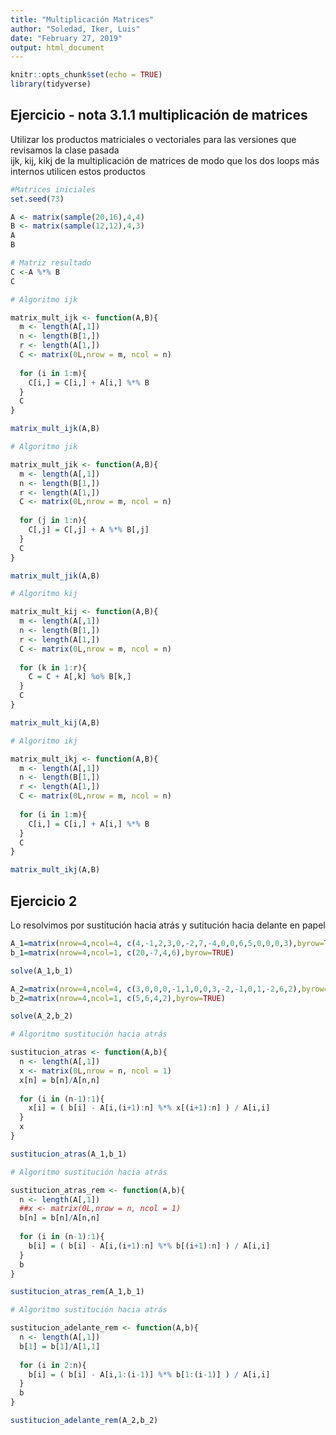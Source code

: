 ---
title: "Multiplicación Matrices"
author: "Soledad, Iker, Luis"
date: "February 27, 2019"
output: html_document
---

```{r setup, include=FALSE}
knitr::opts_chunk$set(echo = TRUE)
library(tidyverse)
```

## Ejercicio - nota 3.1.1 multiplicación de matrices

Utilizar los productos matriciales o vectoriales para las versiones  que revisamos la clase pasada  
ijk, kij, kikj de la multiplicación de matrices de modo que los dos loops más internos utilicen 
estos productos 


```{r}
#Matrices iniciales
set.seed(73)

A <- matrix(sample(20,16),4,4)
B <- matrix(sample(12,12),4,3)
A
B
```

```{r}
# Matriz resultado
C <-A %*% B
C
```

```{r}
# Algoritmo ijk

matrix_mult_ijk <- function(A,B){
  m <- length(A[,1])
  n <- length(B[1,])
  r <- length(A[1,])
  C <- matrix(0L,nrow = m, ncol = n)
  
  for (i in 1:m){
    C[i,] = C[i,] + A[i,] %*% B
  }
  C
}

matrix_mult_ijk(A,B)

```

```{r}
# Algoritmo jik

matrix_mult_jik <- function(A,B){
  m <- length(A[,1])
  n <- length(B[1,])
  r <- length(A[1,])
  C <- matrix(0L,nrow = m, ncol = n)
  
  for (j in 1:n){
    C[,j] = C[,j] + A %*% B[,j]
  }
  C
}

matrix_mult_jik(A,B)

```

```{r}
# Algoritmo kij

matrix_mult_kij <- function(A,B){
  m <- length(A[,1])
  n <- length(B[1,])
  r <- length(A[1,])
  C <- matrix(0L,nrow = m, ncol = n)
  
  for (k in 1:r){
    C = C + A[,k] %o% B[k,]
  }
  C
}

matrix_mult_kij(A,B)

```

```{r}
# Algoritmo ikj

matrix_mult_ikj <- function(A,B){
  m <- length(A[,1])
  n <- length(B[1,])
  r <- length(A[1,])
  C <- matrix(0L,nrow = m, ncol = n)
  
  for (i in 1:m){
    C[i,] = C[i,] + A[i,] %*% B
  }
  C
}

matrix_mult_ikj(A,B)

```


## Ejercicio 2

Lo resolvimos por sustitución hacia atrás y sutitución hacia delante en papel


```{r}
A_1=matrix(nrow=4,ncol=4, c(4,-1,2,3,0,-2,7,-4,0,0,6,5,0,0,0,3),byrow=TRUE)
b_1=matrix(nrow=4,ncol=1, c(20,-7,4,6),byrow=TRUE)

solve(A_1,b_1)
```



```{r}
A_2=matrix(nrow=4,ncol=4, c(3,0,0,0,-1,1,0,0,3,-2,-1,0,1,-2,6,2),byrow=TRUE)
b_2=matrix(nrow=4,ncol=1, c(5,6,4,2),byrow=TRUE)

solve(A_2,b_2)
```

```{r}
# Algoritmo sustitución hacia atrás

sustitucion_atras <- function(A,b){
  n <- length(A[,1])
  x <- matrix(0L,nrow = n, ncol = 1)
  x[n] = b[n]/A[n,n]
  
  for (i in (n-1):1){
    x[i] = ( b[i] - A[i,(i+1):n] %*% x[(i+1):n] ) / A[i,i]
  }
  x
}


```

```{r}
sustitucion_atras(A_1,b_1)
```

```{r}
# Algoritmo sustitución hacia atrás

sustitucion_atras_rem <- function(A,b){
  n <- length(A[,1])
  ##x <- matrix(0L,nrow = n, ncol = 1)
  b[n] = b[n]/A[n,n]
  
  for (i in (n-1):1){
    b[i] = ( b[i] - A[i,(i+1):n] %*% b[(i+1):n] ) / A[i,i]
  }
  b
}


```

```{r}
sustitucion_atras_rem(A_1,b_1)
```

```{r}
# Algoritmo sustitución hacia atrás

sustitucion_adelante_rem <- function(A,b){
  n <- length(A[,1])
  b[1] = b[1]/A[1,1]
  
  for (i in 2:n){
    b[i] = ( b[i] - A[i,1:(i-1)] %*% b[1:(i-1)] ) / A[i,i]
  }
  b
}


```

```{r}
sustitucion_adelante_rem(A_2,b_2)
```